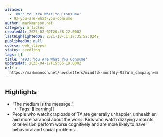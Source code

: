 ```yaml
---
aliases:
  - '#93: You Are What You Consume'
  - 93-you-are-what-you-consume
author: markmanson.net
category: articles
createdAt: 2025-02-09T20:38:22.000Z
lastHighlightedOn: 2021-10-11T17:35:52.024Z
publishedOn: null
source: web_clipper
status: seedling
tags: []
title: '#93: You Are What You Consume'
updatedAt: 2025-04-12T15:55:19.000Z
url: >-
  https://markmanson.net/newsletters/mindfck-monthly-93?utm_campaign=mmnet-newsletter-202130-10-11&utm_medium=email&utm_source=mmnet-newsletter&utm_content=view-in-browser&vgo_ee=ORaC8feGVPPxVu5g66f77ayPUFd7JHyq9acdSgULWaM%3D
---
```

## Highlights

- “The medium is the message.”
    - Tags: [[learning]]
- People who watch craploads of TV are generally unhappier, unhealthier, and more paranoid about the world. Kids who watch dizzying amounts of television perform worse cognitively and are more likely to have behavioral and social problems.
